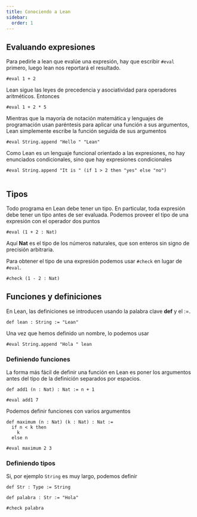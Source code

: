 ```yaml
---
title: Conociendo a Lean
sidebar: 
  order: 1
---
```


## Evaluando expresiones

Para pedirle a lean que evalúe una expresión, hay que escribir `#eval` primero, luego lean
nos reportará el resultado.

```code :language lean4 :eval true
#eval 1 + 2
```

Lean sigue las leyes de precedencia y asociatividad para operadores aritméticos. Entonces 

```code :language lean4 :eval true 
#eval 1 + 2 * 5 
```
Mientras que la mayoría de notación matemática y lenguajes de programación usan paréntesis 
para aplicar una función a sus argumentos, Lean simplemente escribe la función seguida 
de sus argumentos 

```code :language lean4 :eval true 
#eval String.append "Hello " "Lean" 
```

Como Lean es un lenguaje funcional orientado a las expresiones, no hay enunciados
condicionales, sino que hay expresiones condicionales 

```code :language lean4 :eval true 
#eval String.append "It is " (if 1 > 2 then "yes" else "no")
 
```

## Tipos

Todo programa en Lean debe tener un tipo. En particular, toda expresión debe tener un tipo 
antes de ser evaluada. Podemos proveer el tipo de una expresión con el operador dos puntos 

```code :language lean4 :eval true 
#eval (1 + 2 : Nat) 
```

Aquí **Nat** es el tipo de los números naturales, que son enteros sin signo de precisión 
arbitraria.

Para obtener el tipo de una expresión podemos usar `#check` en lugar de `#eval`.

```code :language lean4 :eval true 
#check (1 - 2 : Nat) 
```

## Funciones y definiciones

En Lean, las definiciones se introducen usando la palabra clave **def** y el $:=$.

```code :language lean4 :eval true :session funciones-uno 
def lean : String := "Lean" 
```
Una vez que hemos definido un nombre, lo podemos usar 

```code :language lean4 :eval true :session funciones-uno
#eval String.append "Hola " lean
```

### Definiendo funciones 

La forma más fácil de definir una función en Lean es poner los argumentos antes del tipo 
de la definición separados por espacios.

```code :language lean4 :eval true 
def add1 (n : Nat) : Nat := n + 1

#eval add1 7
```

Podemos definir funciones con varios argumentos

```code :language lean4 :eval true 
def maximum (n : Nat) (k : Nat) : Nat := 
  if n < k then 
    k 
  else n

#eval maximum 2 3
```

### Definiendo tipos 

Si, por ejemplo `String` es muy largo, podemos definir 

```code :language lean4 :eval true 
def Str : Type := String

def palabra : Str := "Hola"

#check palabra
```
